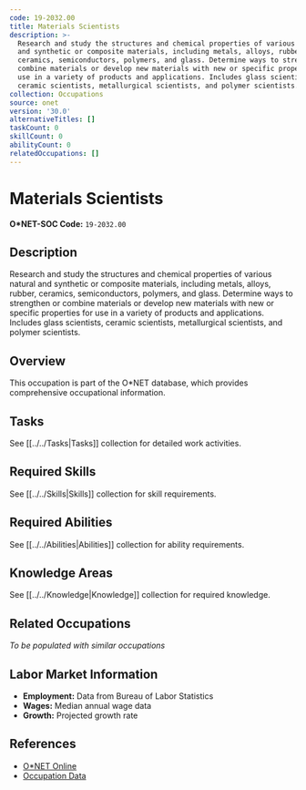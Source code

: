 ```yaml
---
code: 19-2032.00
title: Materials Scientists
description: >-
  Research and study the structures and chemical properties of various natural
  and synthetic or composite materials, including metals, alloys, rubber,
  ceramics, semiconductors, polymers, and glass. Determine ways to strengthen or
  combine materials or develop new materials with new or specific properties for
  use in a variety of products and applications. Includes glass scientists,
  ceramic scientists, metallurgical scientists, and polymer scientists.
collection: Occupations
source: onet
version: '30.0'
alternativeTitles: []
taskCount: 0
skillCount: 0
abilityCount: 0
relatedOccupations: []
---
```

# Materials Scientists

**O*NET-SOC Code:** `19-2032.00`

## Description

Research and study the structures and chemical properties of various natural and synthetic or composite materials, including metals, alloys, rubber, ceramics, semiconductors, polymers, and glass. Determine ways to strengthen or combine materials or develop new materials with new or specific properties for use in a variety of products and applications. Includes glass scientists, ceramic scientists, metallurgical scientists, and polymer scientists.

## Overview

This occupation is part of the O*NET database, which provides comprehensive occupational information.

## Tasks

See [[../../Tasks|Tasks]] collection for detailed work activities.

## Required Skills

See [[../../Skills|Skills]] collection for skill requirements.

## Required Abilities

See [[../../Abilities|Abilities]] collection for ability requirements.

## Knowledge Areas

See [[../../Knowledge|Knowledge]] collection for required knowledge.

## Related Occupations

*To be populated with similar occupations*

## Labor Market Information

- **Employment:** Data from Bureau of Labor Statistics
- **Wages:** Median annual wage data
- **Growth:** Projected growth rate

## References

- [O*NET Online](https://www.onetonline.org/link/summary/19-2032.00)
- [Occupation Data](https://www.onetcenter.org/)

